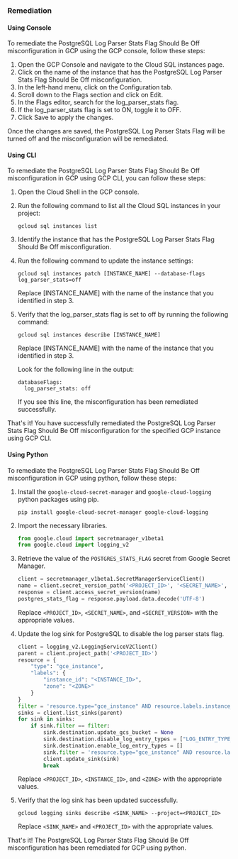 ### Remediation

#### Using Console

To remediate the PostgreSQL Log Parser Stats Flag Should Be Off misconfiguration in GCP using the GCP console, follow these steps:

1. Open the GCP Console and navigate to the Cloud SQL instances page.
2. Click on the name of the instance that has the PostgreSQL Log Parser Stats Flag Should Be Off misconfiguration.
3. In the left-hand menu, click on the Configuration tab.
4. Scroll down to the Flags section and click on Edit.
5. In the Flags editor, search for the log_parser_stats flag.
6. If the log_parser_stats flag is set to ON, toggle it to OFF.
7. Click Save to apply the changes.

Once the changes are saved, the PostgreSQL Log Parser Stats Flag will be turned off and the misconfiguration will be remediated.

#### Using CLI

To remediate the PostgreSQL Log Parser Stats Flag Should Be Off misconfiguration in GCP using GCP CLI, you can follow these steps:

1. Open the Cloud Shell in the GCP console.
2. Run the following command to list all the Cloud SQL instances in your project:

   ```
   gcloud sql instances list
   ```

3. Identify the instance that has the PostgreSQL Log Parser Stats Flag Should Be Off misconfiguration.
4. Run the following command to update the instance settings:

   ```
   gcloud sql instances patch [INSTANCE_NAME] --database-flags log_parser_stats=off
   ```

   Replace [INSTANCE_NAME] with the name of the instance that you identified in step 3.

5. Verify that the log_parser_stats flag is set to off by running the following command:

   ```
   gcloud sql instances describe [INSTANCE_NAME]
   ```

   Replace [INSTANCE_NAME] with the name of the instance that you identified in step 3.

   Look for the following line in the output:

   ```
   databaseFlags:
     log_parser_stats: off
   ```

   If you see this line, the misconfiguration has been remediated successfully.

That's it! You have successfully remediated the PostgreSQL Log Parser Stats Flag Should Be Off misconfiguration for the specified GCP instance using GCP CLI.

#### Using Python

To remediate the PostgreSQL Log Parser Stats Flag Should Be Off misconfiguration in GCP using python, follow these steps:

1. Install the `google-cloud-secret-manager` and `google-cloud-logging` python packages using pip.

   ```
   pip install google-cloud-secret-manager google-cloud-logging
   ```

2. Import the necessary libraries.

   ```python
   from google.cloud import secretmanager_v1beta1
   from google.cloud import logging_v2
   ```

3. Retrieve the value of the `POSTGRES_STATS_FLAG` secret from Google Secret Manager.

   ```python
   client = secretmanager_v1beta1.SecretManagerServiceClient()
   name = client.secret_version_path('<PROJECT_ID>', '<SECRET_NAME>', '<SECRET_VERSION>')
   response = client.access_secret_version(name)
   postgres_stats_flag = response.payload.data.decode('UTF-8')
   ```

   Replace `<PROJECT_ID>`, `<SECRET_NAME>`, and `<SECRET_VERSION>` with the appropriate values.

4. Update the log sink for PostgreSQL to disable the log parser stats flag.

   ```python
   client = logging_v2.LoggingServiceV2Client()
   parent = client.project_path('<PROJECT_ID>')
   resource = {
       "type": "gce_instance",
       "labels": {
           "instance_id": "<INSTANCE_ID>",
           "zone": "<ZONE>"
       }
   }
   filter = 'resource.type="gce_instance" AND resource.labels.instance_id="<INSTANCE_ID>" AND logName="projects/<PROJECT_ID>/logs/postgresql.log"'
   sinks = client.list_sinks(parent)
   for sink in sinks:
       if sink.filter == filter:
           sink.destination.update_gcs_bucket = None
           sink.destination.disable_log_entry_types = ["LOG_ENTRY_TYPE_UNSPECIFIED", "PROTO_PAYLOAD"]
           sink.destination.enable_log_entry_types = []
           sink.filter = 'resource.type="gce_instance" AND resource.labels.instance_id="<INSTANCE_ID>" AND logName="projects/<PROJECT_ID>/logs/postgresql.log" AND NOT jsonPayload.message:("LOG: statement stats:")'
           client.update_sink(sink)
           break
   ```

   Replace `<PROJECT_ID>`, `<INSTANCE_ID>`, and `<ZONE>` with the appropriate values.

5. Verify that the log sink has been updated successfully.

   ```
   gcloud logging sinks describe <SINK_NAME> --project=<PROJECT_ID>
   ```

   Replace `<SINK_NAME>` and `<PROJECT_ID>` with the appropriate values.

That's it! The PostgreSQL Log Parser Stats Flag Should Be Off misconfiguration has been remediated for GCP using python.

